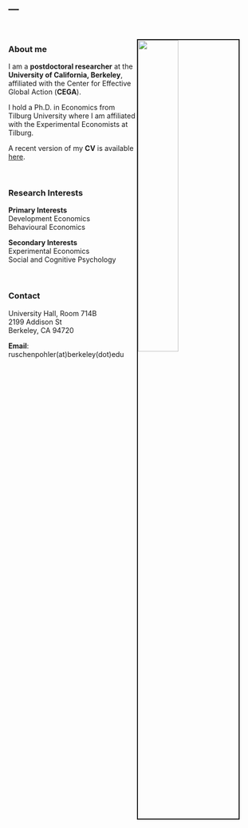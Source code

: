 ---
---

<link rel="stylesheet" href="styles.css" type="text/css">

<img src="pics/JRUE_portrait.JPG" style="width:40%; border:2.5px solid; margin-right: 40px; margin-top: 30px; " align="right">

<br>

### About me

I am a **postdoctoral researcher** at the **University of California, Berkeley**, affiliated with the Center for Effective Global Action (**CEGA**).

I hold a Ph.D. in Economics from Tilburg University where I am affiliated with the Experimental Economists at Tilburg. 

A recent version of my **CV** is available <a href="files/JRUE_CV_Oct2019.pdf" class="image fit">here</a>.

<br>

### Research Interests                     

**Primary Interests**  
Development Economics  
Behavioural Economics

**Secondary Interests**  
Experimental Economics  
Social and Cognitive Psychology

<br>

### Contact

University Hall, Room 714B  
2199 Addison St  
Berkeley, CA 94720

**Email**: ruschenpohler(at)berkeley(dot)edu
